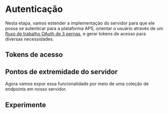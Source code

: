 
# Autenticação

Nesta etapa, vamos estender a implementação do servidor para que ele possa se autenticar
para a plataforma APS, orientar o usuário através de um [fluxo de trabalho OAuth de 3 pernas](https://aps.autodesk.com/en/docs/oauth/v2/tutorials/get-3-legged-token),
e gerar tokens de acesso para diversas necessidades.

## Tokens de acesso

<NodeJsVsCodeTokens />

## Pontos de extremidade do servidor

Agora vamos expor essa funcionalidade por meio de uma coleção de endpoints em nosso servidor.

<NodeJsVsCodeEndpoints />

## Experimente

<NodeJsVsCodeTest />
